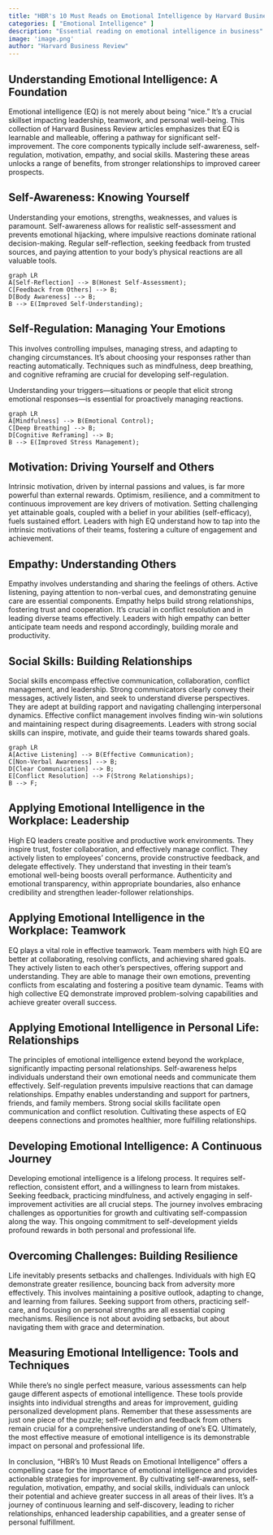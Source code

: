 ```yaml
---
title: "HBR's 10 Must Reads on Emotional Intelligence by Harvard Business Review"
categories: [ "Emotional Intelligence" ]
description: "Essential reading on emotional intelligence in business"
image: 'image.png'
author: "Harvard Business Review"
---
```

## Understanding Emotional Intelligence: A Foundation

Emotional intelligence (EQ) is not merely about being "nice."  It's a crucial skillset impacting leadership, teamwork, and personal well-being.  This collection of Harvard Business Review articles emphasizes that EQ is learnable and malleable, offering a pathway for significant self-improvement. The core components typically include self-awareness, self-regulation, motivation, empathy, and social skills. Mastering these areas unlocks a range of benefits, from stronger relationships to improved career prospects.


## Self-Awareness: Knowing Yourself

Understanding your emotions, strengths, weaknesses, and values is paramount. Self-awareness allows for realistic self-assessment and prevents emotional hijacking, where impulsive reactions dominate rational decision-making.  Regular self-reflection, seeking feedback from trusted sources, and paying attention to your body's physical reactions are all valuable tools.

```mermaid
graph LR
A[Self-Reflection] --> B(Honest Self-Assessment);
C[Feedback from Others] --> B;
D[Body Awareness] --> B;
B --> E(Improved Self-Understanding);
```


## Self-Regulation: Managing Your Emotions

This involves controlling impulses, managing stress, and adapting to changing circumstances.  It's about choosing your responses rather than reacting automatically.  Techniques such as mindfulness, deep breathing, and cognitive reframing are crucial for developing self-regulation.  

Understanding your triggers—situations or people that elicit strong emotional responses—is essential for proactively managing reactions.  

```mermaid
graph LR
A[Mindfulness] --> B(Emotional Control);
C[Deep Breathing] --> B;
D[Cognitive Reframing] --> B;
B --> E(Improved Stress Management);
```


## Motivation: Driving Yourself and Others

Intrinsic motivation, driven by internal passions and values, is far more powerful than external rewards.  Optimism, resilience, and a commitment to continuous improvement are key drivers of motivation.  Setting challenging yet attainable goals, coupled with a belief in your abilities (self-efficacy), fuels sustained effort.  Leaders with high EQ understand how to tap into the intrinsic motivations of their teams, fostering a culture of engagement and achievement.


## Empathy: Understanding Others

Empathy involves understanding and sharing the feelings of others.  Active listening, paying attention to non-verbal cues, and demonstrating genuine care are essential components.  Empathy helps build strong relationships, fostering trust and cooperation.  It's crucial in conflict resolution and in leading diverse teams effectively. Leaders with high empathy can better anticipate team needs and respond accordingly, building morale and productivity.


## Social Skills: Building Relationships

Social skills encompass effective communication, collaboration, conflict management, and leadership.  Strong communicators clearly convey their messages, actively listen, and seek to understand diverse perspectives.  They are adept at building rapport and navigating challenging interpersonal dynamics.  Effective conflict management involves finding win-win solutions and maintaining respect during disagreements.  Leaders with strong social skills can inspire, motivate, and guide their teams towards shared goals.

```mermaid
graph LR
A[Active Listening] --> B(Effective Communication);
C[Non-Verbal Awareness] --> B;
D[Clear Communication] --> B;
E[Conflict Resolution] --> F(Strong Relationships);
B --> F;
```


## Applying Emotional Intelligence in the Workplace: Leadership

High EQ leaders create positive and productive work environments. They inspire trust, foster collaboration, and effectively manage conflict.  They actively listen to employees' concerns, provide constructive feedback, and delegate effectively.  They understand that investing in their team's emotional well-being boosts overall performance.  Authenticity and emotional transparency, within appropriate boundaries, also enhance credibility and strengthen leader-follower relationships.


## Applying Emotional Intelligence in the Workplace: Teamwork

EQ plays a vital role in effective teamwork.  Team members with high EQ are better at collaborating, resolving conflicts, and achieving shared goals.  They actively listen to each other's perspectives, offering support and understanding.  They are able to manage their own emotions, preventing conflicts from escalating and fostering a positive team dynamic.  Teams with high collective EQ demonstrate improved problem-solving capabilities and achieve greater overall success.


## Applying Emotional Intelligence in Personal Life: Relationships


The principles of emotional intelligence extend beyond the workplace, significantly impacting personal relationships.  Self-awareness helps individuals understand their own emotional needs and communicate them effectively.  Self-regulation prevents impulsive reactions that can damage relationships. Empathy enables understanding and support for partners, friends, and family members.  Strong social skills facilitate open communication and conflict resolution.  Cultivating these aspects of EQ deepens connections and promotes healthier, more fulfilling relationships.


##  Developing Emotional Intelligence: A Continuous Journey

Developing emotional intelligence is a lifelong process.  It requires self-reflection, consistent effort, and a willingness to learn from mistakes.  Seeking feedback, practicing mindfulness, and actively engaging in self-improvement activities are all crucial steps.  The journey involves embracing challenges as opportunities for growth and cultivating self-compassion along the way.  This ongoing commitment to self-development yields profound rewards in both personal and professional life.


##  Overcoming Challenges: Building Resilience

Life inevitably presents setbacks and challenges.  Individuals with high EQ demonstrate greater resilience, bouncing back from adversity more effectively.  This involves maintaining a positive outlook, adapting to change, and learning from failures.  Seeking support from others, practicing self-care, and focusing on personal strengths are all essential coping mechanisms.  Resilience is not about avoiding setbacks, but about navigating them with grace and determination.


##  Measuring Emotional Intelligence: Tools and Techniques

While there's no single perfect measure, various assessments can help gauge different aspects of emotional intelligence.  These tools provide insights into individual strengths and areas for improvement, guiding personalized development plans.  Remember that these assessments are just one piece of the puzzle;  self-reflection and feedback from others remain crucial for a comprehensive understanding of one's EQ.  Ultimately, the most effective measure of emotional intelligence is its demonstrable impact on personal and professional life.


In conclusion, "HBR's 10 Must Reads on Emotional Intelligence" offers a compelling case for the importance of emotional intelligence and provides actionable strategies for improvement. By cultivating self-awareness, self-regulation, motivation, empathy, and social skills, individuals can unlock their potential and achieve greater success in all areas of their lives.  It's a journey of continuous learning and self-discovery, leading to richer relationships, enhanced leadership capabilities, and a greater sense of personal fulfillment.

